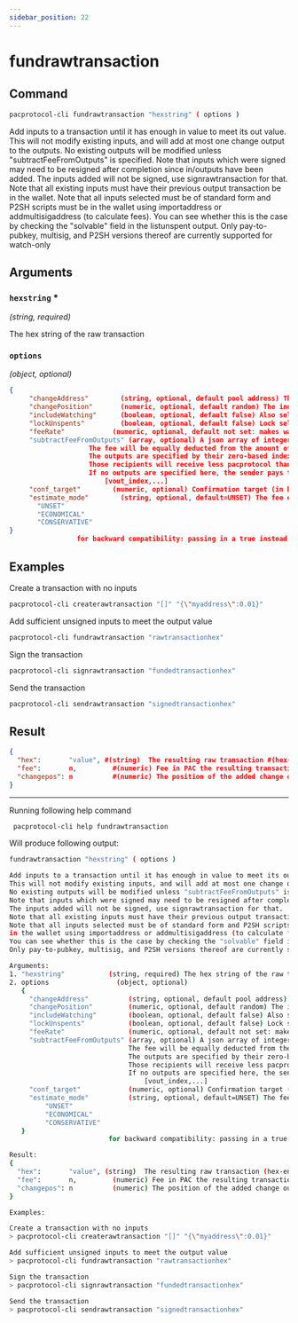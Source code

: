 ```yaml
---
sidebar_position: 22
---
```


# fundrawtransaction
## Command

```bash
pacprotocol-cli fundrawtransaction "hexstring" ( options )
```

Add inputs to a transaction until it has enough in value to meet its out value.
This will not modify existing inputs, and will add at most one change output to the outputs.
No existing outputs will be modified unless "subtractFeeFromOutputs" is specified.
Note that inputs which were signed may need to be resigned after completion since in/outputs have been added.
The inputs added will not be signed, use signrawtransaction for that.
Note that all existing inputs must have their previous output transaction be in the wallet.
Note that all inputs selected must be of standard form and P2SH scripts must be
in the wallet using importaddress or addmultisigaddress (to calculate fees).
You can see whether this is the case by checking the "solvable" field in the listunspent output.
Only pay-to-pubkey, multisig, and P2SH versions thereof are currently supported for watch-only



## Arguments

### `hexstring` <span class='asterisk'>*</span>
*(string, required)*

The hex string of the raw transaction


### `options` 
*(object, optional)*


   

```json
{
     "changeAddress"        (string, optional, default pool address) The PAC address to receive the change
     "changePosition"       (numeric, optional, default random) The index of the change output
     "includeWatching"      (boolean, optional, default false) Also select inputs which are watch only
     "lockUnspents"         (boolean, optional, default false) Lock selected unspent outputs
     "feeRate"            (numeric, optional, default not set: makes wallet determine the fee) Set a specific fee rate in PAC/kB
     "subtractFeeFromOutputs" (array, optional) A json array of integers.
                    The fee will be equally deducted from the amount of each specified output.
                    The outputs are specified by their zero-based index, before any change output is added.
                    Those recipients will receive less pacprotocol than you enter in their corresponding amount field.
                    If no outputs are specified here, the sender pays the fee.
                        [vout_index,...]
     "conf_target"        (numeric, optional) Confirmation target (in blocks)
     "estimate_mode"        (string, optional, default=UNSET) The fee estimate mode, must be one of:
       "UNSET"
       "ECONOMICAL"
       "CONSERVATIVE"
}
                 for backward compatibility: passing in a true instead of an object will result in {"includeWatching":true}
```




## Examples


Create a transaction with no inputs

```bash
pacprotocol-cli createrawtransaction "[]" "{\"myaddress\":0.01}"
```



Add sufficient unsigned inputs to meet the output value

```bash
pacprotocol-cli fundrawtransaction "rawtransactionhex"
```



Sign the transaction

```bash
pacprotocol-cli signrawtransaction "fundedtransactionhex"
```



Send the transaction

```bash
pacprotocol-cli sendrawtransaction "signedtransactionhex"
```
## Result
```json
{
  "hex":       "value", #(string)  The resulting raw transaction #(hex-encoded string)
  "fee":       n,         #(numeric) Fee in PAC the resulting transaction pays
  "changepos": n          #(numeric) The position of the added change output, or -1
}
```


___

Running following help command
```bash
 pacprotocol-cli help fundrawtransaction
```
Will produce following output:


```bash
fundrawtransaction "hexstring" ( options )

Add inputs to a transaction until it has enough in value to meet its out value.
This will not modify existing inputs, and will add at most one change output to the outputs.
No existing outputs will be modified unless "subtractFeeFromOutputs" is specified.
Note that inputs which were signed may need to be resigned after completion since in/outputs have been added.
The inputs added will not be signed, use signrawtransaction for that.
Note that all existing inputs must have their previous output transaction be in the wallet.
Note that all inputs selected must be of standard form and P2SH scripts must be
in the wallet using importaddress or addmultisigaddress (to calculate fees).
You can see whether this is the case by checking the "solvable" field in the listunspent output.
Only pay-to-pubkey, multisig, and P2SH versions thereof are currently supported for watch-only

Arguments:
1. "hexstring"           (string, required) The hex string of the raw transaction
2. options                 (object, optional)
   {
     "changeAddress"          (string, optional, default pool address) The PAC address to receive the change
     "changePosition"         (numeric, optional, default random) The index of the change output
     "includeWatching"        (boolean, optional, default false) Also select inputs which are watch only
     "lockUnspents"           (boolean, optional, default false) Lock selected unspent outputs
     "feeRate"                (numeric, optional, default not set: makes wallet determine the fee) Set a specific fee rate in PAC/kB
     "subtractFeeFromOutputs" (array, optional) A json array of integers.
                              The fee will be equally deducted from the amount of each specified output.
                              The outputs are specified by their zero-based index, before any change output is added.
                              Those recipients will receive less pacprotocol than you enter in their corresponding amount field.
                              If no outputs are specified here, the sender pays the fee.
                                  [vout_index,...]
     "conf_target"            (numeric, optional) Confirmation target (in blocks)
     "estimate_mode"          (string, optional, default=UNSET) The fee estimate mode, must be one of:
         "UNSET"
         "ECONOMICAL"
         "CONSERVATIVE"
   }
                         for backward compatibility: passing in a true instead of an object will result in {"includeWatching":true}

Result:
{
  "hex":       "value", (string)  The resulting raw transaction (hex-encoded string)
  "fee":       n,         (numeric) Fee in PAC the resulting transaction pays
  "changepos": n          (numeric) The position of the added change output, or -1
}

Examples:

Create a transaction with no inputs
> pacprotocol-cli createrawtransaction "[]" "{\"myaddress\":0.01}"

Add sufficient unsigned inputs to meet the output value
> pacprotocol-cli fundrawtransaction "rawtransactionhex"

Sign the transaction
> pacprotocol-cli signrawtransaction "fundedtransactionhex"

Send the transaction
> pacprotocol-cli sendrawtransaction "signedtransactionhex"

```

